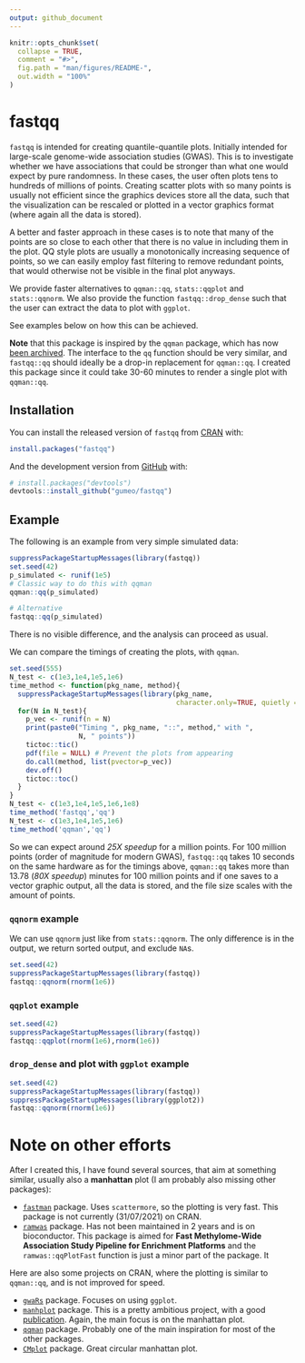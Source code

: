 ```yaml
---
output: github_document
---
```


<!-- README.md is generated from README.Rmd. Please edit that file -->

```r
knitr::opts_chunk$set(
  collapse = TRUE,
  comment = "#>",
  fig.path = "man/figures/README-",
  out.width = "100%"
)
```

# fastqq

<!-- badges: start -->
<!-- badges: end -->

`fastqq` is intended for creating quantile-quantile plots.
Initially intended for large-scale genome-wide association studies (GWAS). 
This is to investigate whether we have associations
that could be stronger than what one would expect by pure randomness.
In these cases, the user often plots tens to hundreds of millions of points.
Creating scatter plots with so many points is usually not efficient since the 
graphics devices store all the data, such that the visualization can be 
rescaled or plotted in a vector graphics format (where again all the data is stored).

A better and faster approach in these cases is to note that many of the points
are so close to each other that there is no value in including them in the
plot. QQ style plots are usually a monotonically increasing sequence of points,
so we can easily employ fast filtering to remove redundant points, that would
otherwise not be visible in the final plot anyways.

We provide faster alternatives to `qqman::qq`, `stats::qqplot` and 
`stats::qqnorm`. We also provide the function `fastqq::drop_dense` such that
the user can extract the data to plot with `ggplot`.

See examples below on how this can be achieved.

**Note** that this package is inspired by the `qqman` package, which has now
[been archived](https://github.com/stephenturner/qqman). The interface to the 
`qq` function should be very similar, and `fastqq::qq` should ideally be a 
drop-in replacement for `qqman::qq`. I created this package since it could take
30-60 minutes to render a single plot with `qqman::qq`.

## Installation

You can install the released version of `fastqq` from 
[CRAN](https://CRAN.R-project.org) with:

``` r
install.packages("fastqq")
```

And the development version from [GitHub](https://github.com/) with:

``` r
# install.packages("devtools")
devtools::install_github("gumeo/fastqq")
```
## Example

The following is an example from very simple simulated data:

```r
suppressPackageStartupMessages(library(fastqq))
set.seed(42)
p_simulated <- runif(1e5)
# Classic way to do this with qqman
qqman::qq(p_simulated)

# Alternative
fastqq::qq(p_simulated)
```

There is no visible difference, and the analysis can proceed as usual.

We can compare the timings of creating the plots, with `qqman`.

```r
set.seed(555)
N_test <- c(1e3,1e4,1e5,1e6)
time_method <- function(pkg_name, method){
  suppressPackageStartupMessages(library(pkg_name, 
                                         character.only=TRUE, quietly = TRUE))
  for(N in N_test){
    p_vec <- runif(n = N)
    print(paste0("Timing ", pkg_name, "::", method," with ", 
                 N, " points"))
    tictoc::tic()
    pdf(file = NULL) # Prevent the plots from appearing
    do.call(method, list(pvector=p_vec))
    dev.off()
    tictoc::toc()  
  }
}
N_test <- c(1e3,1e4,1e5,1e6,1e8)
time_method('fastqq','qq')
N_test <- c(1e3,1e4,1e5,1e6)
time_method('qqman','qq')
```

So we can expect around *25X speedup* for a million points. For 100 million points (order of magnitude for modern GWAS), `fastqq::qq` takes 10 seconds on the same hardware as for the timings above, `qqman::qq` takes more than 13.78 (*80X speedup*) minutes for 100 million points and if one saves to a vector graphic output, all the data is stored, and the file size scales with the amount of points.

### `qqnorm` example

We can use `qqnorm` just like from `stats::qqnorm`. The only difference is in
the output, we return sorted output, and exclude `NA`s.

```r
set.seed(42)
suppressPackageStartupMessages(library(fastqq))
fastqq::qqnorm(rnorm(1e6))
```

### `qqplot` example

```r
set.seed(42)
suppressPackageStartupMessages(library(fastqq))
fastqq::qqplot(rnorm(1e6),rnorm(1e6))
```

### `drop_dense` and plot with `ggplot` example

```r
set.seed(42)
suppressPackageStartupMessages(library(fastqq))
suppressPackageStartupMessages(library(ggplot2))
fastqq::qqnorm(rnorm(1e6))
```

# Note on other efforts

After I created this, I have found several sources, that aim at something
similar, usually also a **manhattan** plot (I am probably also missing other packages):

- [`fastman`](https://github.com/roman-tremmel/ggfastman) package. Uses `scattermore`, so the plotting is very fast. This package is not currently (31/07/2021) on CRAN.
- [`ramwas`](https://github.com/andreyshabalin/ramwas) package. Has not been maintained in 2 years and is on bioconductor. This package is aimed for **Fast Methylome-Wide Association Study Pipeline for Enrichment Platforms** and the `ramwas::qqPlotFast` function is just a minor part of the package. It 

Here are also some projects on CRAN, where the plotting is similar to `qqman::qq`, and is not improved for speed.

- [`gwaRs`](https://github.com/LindoNkambule/gwaRs) package. Focuses on using `ggplot`.
- [`manhplot`](https://github.com/cgrace1978/manhplot) package. This is a pretty ambitious project, with a good [publication](https://bmcbioinformatics.biomedcentral.com/track/pdf/10.1186/s12859-019-3201-y.pdf). Again, the main focus is on the manhattan plot.
- [`qqman`](https://github.com/stephenturner/qqman) package. Probably one of the main inspiration for most of the other packages.
- [`CMplot`](https://github.com/YinLiLin/CMplot) package. Great circular manhattan plot.
